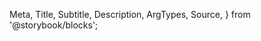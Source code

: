   Meta,
  Title,
  Subtitle,
  Description,
  ArgTypes,
  Source,
} from '@storybook/blocks';

<Meta
  title="Entities/Payment Provisioning"
  Components="justifi-payment-provisioning"
  of={JustifiPaymentProvisioning}
/>

<Title />

Component to render a business onboarding form, segmented into multiple steps. You
will need to first create a business via [Business API](https://docs.justifi.tech/api-spec#tag/Business)
to get the business-id required for this component.

# Index

- [Props, events and methods](#props-events-and-methods)
- [Styling](#styling)
- [Example usage](#example-usage)

# Props, events and methods

---

<ArgTypes exclude={['css-variables']} />

<Authorization
  actions={['write']}
  entity="business"
  identification="business_id"
/>

# Styling

---

The `<justifi-payment-provisioning>` can be customized by using the exported `parts`.

## Exported parts

<ExportedParts
  compact
  component="justifi-payment-provisioning"
  tags={filterDocsByTag('justifi-payment-provisioning').docsTags.map(
    (part) => part.text
  )}
/>

# Example Usage

---

<Source dark language="html" code={example} />
